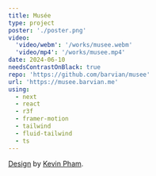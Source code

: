 ```yaml
---
title: Musée
type: project
poster: './poster.png'
video:
  'video/webm': '/works/musee.webm'
  'video/mp4': '/works/musee.mp4'
date: 2024-06-10
needsContrastOnBlack: true
repo: 'https://github.com/barvian/musee'
url: 'https://musee.barvian.me'
using:
  - next
  - react
  - r3f
  - framer-motion
  - tailwind
  - fluid-tailwind
  - ts
---
```


[Design](https://dribbble.com/shots/14281766-Ancient-Art-Museum-Landing-Page) by [Kevin Pham](https://dribbble.com/punkhoa).
